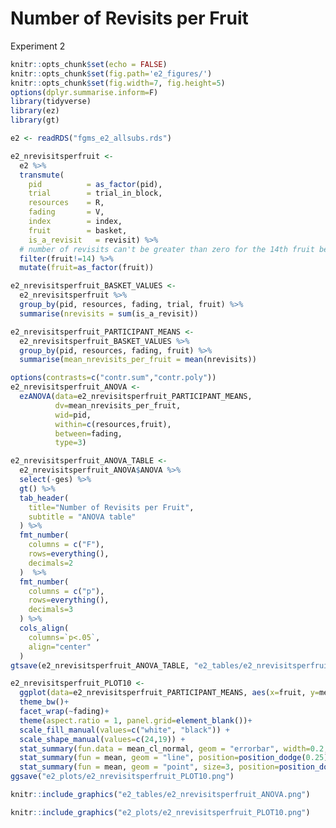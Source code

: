# Number of Revisits per Fruit

Experiment 2

```r
knitr::opts_chunk$set(echo = FALSE)
knitr::opts_chunk$set(fig.path='e2_figures/')
knitr::opts_chunk$set(fig.width=7, fig.height=5)
options(dplyr.summarise.inform=F)
library(tidyverse)
library(ez)
library(gt)

e2 <- readRDS("fgms_e2_allsubs.rds")

e2_nrevisitsperfruit <-
  e2 %>%
  transmute(
    pid          = as_factor(pid),
    trial        = trial_in_block,
    resources    = R,
    fading       = V,
    index        = index,
    fruit        = basket,
    is_a_revisit   = revisit) %>%
  # number of revisits can't be greater than zero for the 14th fruit because we stop recording data as soon as they get to 14
  filter(fruit!=14) %>% 
  mutate(fruit=as_factor(fruit))

e2_nrevisitsperfruit_BASKET_VALUES <- 
  e2_nrevisitsperfruit %>% 
  group_by(pid, resources, fading, trial, fruit) %>% 
  summarise(nrevisits = sum(is_a_revisit))

e2_nrevisitsperfruit_PARTICIPANT_MEANS <-
  e2_nrevisitsperfruit_BASKET_VALUES %>% 
  group_by(pid, resources, fading, fruit) %>% 
  summarise(mean_nrevisits_per_fruit = mean(nrevisits))

options(contrasts=c("contr.sum","contr.poly"))
e2_nrevisitsperfruit_ANOVA <- 
  ezANOVA(data=e2_nrevisitsperfruit_PARTICIPANT_MEANS,
          dv=mean_nrevisits_per_fruit,
          wid=pid,
          within=c(resources,fruit),
          between=fading,
          type=3)

e2_nrevisitsperfruit_ANOVA_TABLE <-
  e2_nrevisitsperfruit_ANOVA$ANOVA %>% 
  select(-ges) %>% 
  gt() %>% 
  tab_header(
    title="Number of Revisits per Fruit",
    subtitle = "ANOVA table"
  ) %>% 
  fmt_number(
    columns = c("F"),
    rows=everything(),
    decimals=2
  )  %>% 
  fmt_number(
    columns = c("p"),
    rows=everything(),
    decimals=3
  ) %>% 
  cols_align(
    columns=`p<.05`,
    align="center"
  )
gtsave(e2_nrevisitsperfruit_ANOVA_TABLE, "e2_tables/e2_nrevisitsperfruit_ANOVA.png")

e2_nrevisitsperfruit_PLOT10 <-
  ggplot(data=e2_nrevisitsperfruit_PARTICIPANT_MEANS, aes(x=fruit, y=mean_nrevisits_per_fruit, group=resources, pch=resources, fill=resources))+
  theme_bw()+
  facet_wrap(~fading)+
  theme(aspect.ratio = 1, panel.grid=element_blank())+
  scale_fill_manual(values=c("white", "black")) +
  scale_shape_manual(values=c(24,19)) +
  stat_summary(fun.data = mean_cl_normal, geom = "errorbar", width=0.2, position=position_dodge(0.25)) +
  stat_summary(fun = mean, geom = "line", position=position_dodge(0.25)) + 
  stat_summary(fun = mean, geom = "point", size=3, position=position_dodge(0.25))
ggsave("e2_plots/e2_nrevisitsperfruit_PLOT10.png")
```

```r
knitr::include_graphics("e2_tables/e2_nrevisitsperfruit_ANOVA.png")
```

```r
knitr::include_graphics("e2_plots/e2_nrevisitsperfruit_PLOT10.png")
```

